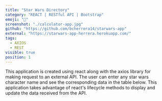 ```yaml
---
title: "Star Wars Directory"
category: "REACT | RESTful API | Bootstrap"
emoji: "🧮"
screenshot: "./calculator-app.jpg"
github: "https://github.com/bcherrera14/starwars-app"
external: "https://starwars-app-herrera.herokuapp.com/"
tags:
  - AXIOS
  - REST
visible: true
position: 1
---
```


This application is created using react along with the axios library for making request to an external API. The user can enter any star wars character name and see the corresponding data in the table below. This application takes advantage of react's lifecycle methods to display and update the data received from the API.
